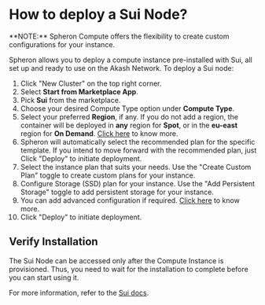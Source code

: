 
# How to deploy a Sui Node?

<Callout type="info">
  **NOTE:** Spheron Compute offers the flexibility to create custom
  configurations for your instance.
</Callout>

Spheron allows you to deploy a compute instance pre-installed with Sui, all set up and ready to use on the Akash Network.
To deploy a Sui node:

1. Click "New Cluster" on the top right corner.
2. Select **Start from Marketplace App**.
3. Pick **Sui** from the marketplace.
4. Choose your desired Compute Type option under **Compute Type**.
5. Select your preferred **Region**, if any. If you do not add a region, the container will be deployed in **any** region for **Spot**, or in the **eu-east** region for **On Demand**. [Click here](/compute/cluster/#region) to know more.
6. Spheron will automatically select the recommended plan for the specific template. If you intend to move forward with the recommended plan, just Click "Deploy" to initiate deployment.
7. Select the instance plan that suits your needs. Use the "Create Custom Plan" toggle to create custom plans for your instance.
8. Configure Storage (SSD) plan for your instance. Use the "Add Persistent Storage" toggle to add persistent storage for your instance.
9. You can add advanced configuration if required. [Click here](/compute/cluster/#additional-configuration-1) to know more.
10. Click "Deploy" to initiate deployment.

## Verify Installation

The Sui Node can be accessed only after the Compute Instance is provisioned.
Thus, you need to wait for the installation to complete before you can start using it.

For more information, refer to the [Sui docs](https://docs.sui.io/testnet/build/validator-node).

<Navigation name="Deploy Sui Node" />
